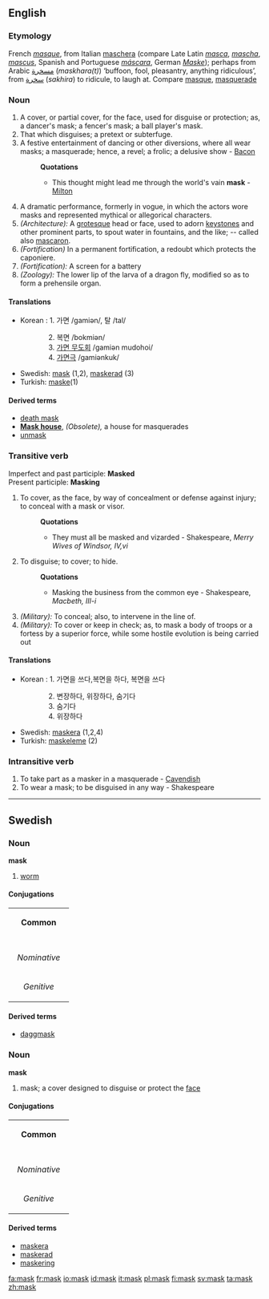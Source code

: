 ==English==
===Etymology===
French ''[[masque]]'', from Italian [[maschera]] (compare Late Latin ''[[masca]]'', ''[[mascha]]'', ''[[mascus]]'', Spanish and Portuguese ''[[máscara]]'', German ''[[Maske]]''); perhaps from Arabic [[مسخرة]] (''maskhara(t)'') ‘buffoon, fool, pleasantry, anything ridiculous’, from [[سخرة]] (''sakhira'') to ridicule, to laugh at.  Compare [[masque]], [[masquerade]]

===Noun===
#A cover, or partial cover, for the face, used for disguise or protection; as, a dancer's mask; a fencer's mask; a ball player's mask.
#That which disguises; a pretext or subterfuge.
#A festive entertainment of dancing or other diversions, where all wear masks; a masquerade; hence, a revel; a frolic; a delusive show - [[Bacon]]
#:'''Quotations'''
#:*This thought might lead me through the world's vain '''mask''' -  [[Milton]]
#A dramatic performance, formerly in vogue, in which the actors wore masks and represented mythical or allegorical characters.
#''(Architecture):'' A [[grotesque]] head or face, used to adorn [[keystone]]s and other prominent parts, to spout water in fountains, and the like; -- called also [[mascaron]].
#''(Fortification)'' In a permanent fortification, a redoubt which protects the caponiere. 
#''(Fortification):'' A screen for a battery
#''(Zoology):'' The lower lip of the larva of a dragon fly, modified so as to form a prehensile organ. 
====Translations====
*Korean  : 1. 가면 /gamiən/, 탈 /tal/
::: 2. 복면 /bokmiən/
::: 3. [[masquerade|가면 무도회]] /gamiən mudohoi/
::: 4. [[masquerade|가면극]] /gamiənkuk/
*Swedish: [[mask#Swedish|mask]] (1,2), [[maskerad]] (3)
*Turkish: [[maske]](1)

====Derived terms====
*[[death mask]]
*'''[[Mask house]]''', ''(Obsolete),'' a house for masquerades<!-- check capitalisation -->
*[[unmask]]

===Transitive verb===
Imperfect and past participle: '''Masked''' <br>
Present participle: '''Masking'''
#To cover, as the face, by way of concealment or defense against injury; to conceal with a mask or visor.
#:'''Quotations'''
#:*They must all be masked and vizarded - Shakespeare, ''Merry Wives of Windsor, IV,vi''
#To disguise; to cover; to hide.
#:'''Quotations'''
#:*Masking the business from the common eye - Shakespeare, ''Macbeth, III-i''
#''(Military):'' To conceal; also, to intervene in the line of. 
#''(Military):'' To cover or keep in check; as, to mask a body of troops or a fortess by a superior force, while some hostile evolution is being carried out
====Translations====
*Korean  : 1. 가면을 쓰다,복면을 하다, 복면을 쓰다 
::: 2. 변장하다, 위장하다, 숨기다
::: 3. 숨기다
::: 4. 위장하다
*Swedish: [[maskera]] (1,2,4)
*Turkish: [[maskeleme]] (2)
===Intransitive verb===
#To take part as a masker in a masquerade - [[Cavendish]]
#To wear a mask; to be disguised in any way - Shakespeare
----

==Swedish==
===Noun===
'''mask'''
#[[worm]]
====Conjugations====
{| border=1 cellspacing=0 
| bgcolor=#FFFFF0 colspan=5 align=center | '''Common''' 
|- 
|- bgcolor=#FFFFF0 align=center 
! rowspan=2 | 
| colspan=2 width=105 | ''Singular'' 
| colspan=2 | ''Plural'' 
|- bgcolor=#FFFFF0 align=center 
| width=105 | ''Indefinite'' 
| width=105 | ''Definite'' 
| width=105 | ''Indefinite'' 
|  width=105 | ''Definite'' 
|- align=center 
| width=105 bgcolor=#FFFFF0 | ''Nominative'' 
| [[mask]] 
| [[maskar]] 
| [[masken]] 
| [[maskarna]] 
|- align=center 
| width=105 bgcolor=#FFFFF0 | ''Genitive'' 
| [[masks]] 
| [[maskars]] 
| [[maskens]] 
| [[maskarnas]] 
|} 
====Derived terms====
*[[daggmask]]

===Noun===
'''mask'''
#mask; a cover designed to disguise or protect the [[face]]
====Conjugations====
{| border=1 cellspacing=0 
| bgcolor=#FFFFF0 colspan=5 align=center | '''Common''' 
|- 
|- bgcolor=#FFFFF0 align=center 
! rowspan=2 | 
| colspan=2 width=105 | ''Singular'' 
| colspan=2 | ''Plural'' 
|- bgcolor=#FFFFF0 align=center 
| width=105 | ''Indefinite'' 
| width=105 | ''Definite'' 
| width=105 | ''Indefinite'' 
|  width=105 | ''Definite'' 
|- align=center 
| width=105 bgcolor=#FFFFF0 | ''Nominative'' 
| [[mask]] 
| [[masker]] 
| [[masken]] 
| [[maskerna]] 
|- align=center 
| width=105 bgcolor=#FFFFF0 | ''Genitive'' 
| [[masks]] 
| [[maskers]] 
| [[maskens]] 
| [[maskernas]] 
|} 
====Derived terms====
*[[maskera]]
*[[maskerad]]
*[[maskering]]

[[fa:mask]]
[[fr:mask]]
[[io:mask]]
[[id:mask]]
[[it:mask]]
[[pl:mask]]
[[fi:mask]]
[[sv:mask]]
[[ta:mask]]
[[zh:mask]]